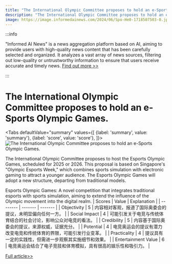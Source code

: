 ```yaml
---
title: "The International Olympic Committee proposes to hold an e-Sports Olympic Games."
description: "The International Olympic Committee proposes to hold an e-Sports Olympic Games."
image: https://image.informedainews.com/2024/06/Spo-He0-1718507503-0.jpg
---
```



:::info

"Informed AI News" is a news aggregation platform based on AI, aiming to provide users with high-quality news content that has been carefully selected and organized. It analyzes a vast array of news sources, filtering out low-quality or untrustworthy information to ensure that users receive accurate and timely news.  [Find out more >>](/)

:::

# The International Olympic Committee proposes to hold an e-Sports Olympic Games.


<Tabs
	defaultValue="summary"
	values={[
	{label: 'summary', value: 'summary'},
	{label: 'score', value: 'score'},
]}>
<TabItem value="summary">
<img
  src="https://image.informedainews.com/2024/06/Spo-He0-1718507503-0.jpg"
  alt="The International Olympic Committee proposes to hold an e-Sports Olympic Games."
/>



The International Olympic Committee proposes to host the Esports Olympic Games, scheduled for 2025 or 2026. This proposal is based on Singapore's "Olympic Esports Week," which combines sports simulation with electronic gaming to attract a younger audience. The Esports Olympic Games will adopt a new structure, departing from traditional models.

Esports Olympic Games: A novel competition that integrates traditional esports with sports simulation, aiming to extend the influence of the Olympic movement into the digital realm.
</TabItem>
<TabItem value="score">
	| Scores     | Value   | Explanation |
	| -------- | ------- | ------- |
	| Objectivity  | 5    | 内容相对客观，报道了国际奥委会的提议，未明显偏向任何一方。    |
	| Social Impact | 4     | 可能引发关于电竞与传统体育结合的社会讨论，影响公众对电竞的看法。    |
	| Credibility    | 5    | 内容基于国际奥委会的提议，来源权威，证据充分。    |
	| Potential    | 4    | 电竞奥运会的提议有潜力改变电竞和传统体育的界限，可能引发行业变革。    |
	| Practicality    | 4    | 提议具有一定的实践性，但需进一步观察其实施细节和效果。    |
	| Entertainment Value    | 6    | 电竞奥运会结合了电子竞技和体育模拟，具有很高的娱乐性和吸引力。    |
</TabItem>
</Tabs>

[Full article>>](https://www.cnbeta.com.tw/articles/tech/1434847.htm)
